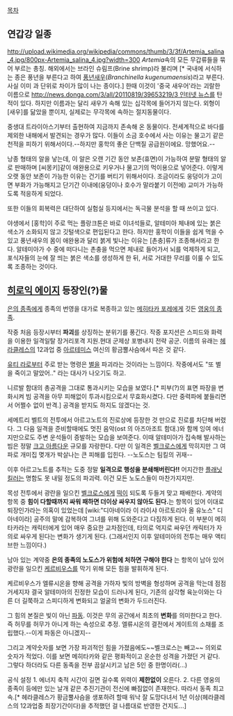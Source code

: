 [[목차]]
== 연갑강 일종 ==
http://upload.wikimedia.org/wikipedia/commons/thumb/3/3f/Artemia_salina_4.jpg/800px-Artemia_salina_4.jpg?width=300
''Artemia''속의 모든 무갑류들을 묶어 부르는 총칭. 해외에서는 브라인 슈림프(Brine shrimp)라 불리며 [* 국내에 서식하는 종은 풍년을 부른다고 하여 [[풍년새우]](''Branchinella kugenumaensis'')라고 부른다.사실 이미 과 단위로 차이가 많이 나는 종이다.] 한때 이것이 '중국 새우어'라는 괴랄한 이름으로 [[http://news.donga.com/3/all/20110819/39653219/3 인터넷 뉴스]]를 탄 적이 있다. 하지만 이름과는 달리 새우가 속해 있는 십각목에 들어가지 않는다. 외형이 [새우]를 닮았을 뿐이지, 실제로는 무각목에 속하는 절지동물이다.

중생대 트라이아스기부터 출현하여 지금까지 존속해 온 동물이다. 전세계적으로 바다를 제외한 내해에서 발견되는 경우가 많다. 이들이 소금 호수에서 사는 이유는 물고기 같은 천적을 피하기 위해서이다.--하지만 홍학의 좋은 단백질 공급원이에요. 망했어요.--

낭종 형태의 알을 낳는데, 이 알은 오랜 기간 동안 보존(휴면)이 가능하여 분말 형태의 알로 판매하며 [씨몽키]같이 애완용으로 키우거나 물고기의 먹이용으로 넣어준다. 이렇게 오랫 동안 보존이 가능한 이유는 건기를 버티기 위해서이다. 조금이라도 웅덩이가 고이면 부화가 가능해지고 단기간 이내에(웅덩이나 호수가 말라붙기 이전에) 교미가 가능하도록 적응하게 되었다.

또한 이들의 회복력은 대단하여 실험실 등지에서는 독극물 분석을 할 때 쓰이고 있다.  

야생에서 [홍학]이 주로 먹는 플랑크톤은 바로 이녀석들로, 알테미아 체내에 있는 붉은 색소가 소화되지 않고 깃털색으로 편입된다고 한다. 하지만 홍학이 이들을 쉽게 먹을 수 있고 풍년새우의 몸이 애완용과 달리 붉게 빛나는 이유는 [촌충]류가 조종해서라고 한다. 알테미아가 수 중에 떠다니는 촌충을 먹으면 체내로 들어가서 뇌를 억제하게 되고, 포식자들의 눈에 잘 띄는 붉은 색소를 생성하게 한 뒤, 서로 거대한 무리를 이룰 수 있도록 조종하는 것이다.

== [[히로익 에이지]] 등장인(?)물 ==
[[은의 종족]]에게 종족의 번영을 대가로 복종하고 있는 [[메히타카 포레]]에게 깃든 [[영웅의 종족]]. 

작중 처음 등장시부터 '''파괴'''를 상징하는 분위기를 풍긴다. 작중 포지션은 스피드와 화력을 이용한 일격일탈 장거리포격 지원.현대 군제상 포병내지 전략 공군. 이름의 유래는 [[헤라클레스]]의 12과업 중 [[아르테미스]] 여신의 황금뿔사슴에서 따온 것 같다.

[[유티 라]]로부터 주로 받는 명령은 [[별]]을 파괴라는 것이라는 느낌이다. 작중에서도 "또 별을 죽이고 말았어.." 라는 대사가 나오기도 하고.

니르발 함대의 총공격을 그대로 통과시키는 모습을 보였다.[* 피부(?)의 표면 파장을 변화시켜 빔 공격을 아무 피해없이 투과시킴으로서 무효화시켰다. 다만 중력파에 붙들리면서 어쩔수 없이 반격.] 공격을 받지도 하지도 않겠다는 것.

세메트리 벨트의 전투에서 아르고노트의 진로상에 등장한 것 만으로 진로를 차단해 버렸다. 그 다음 일격을 준비할때에도 멋진 음악(ost 의 아즈아조트 함대.)와 함께 잉여 에너지만으로도 주변 운석들이 증발하는 모습을 보여준다. 이때 알테미아가 집속해 발사하는 빔은 정말 [[크고 아름다운]] 규모를 자랑한다. 다만 이 일격은 [[벨크로스]]에게 막히지만 그 여파로 개미집 몆개가 박살나는 큰 피해를 입힌다.  --노도스는 팀킬의 귀재--

이후 아르고노트를 추적는 도중 정말 '''일격으로 행성을 분쇄해버린다!!''' 어지간한 [[플래닛 킬러]]는 명함도 못 내밀 정도의 파괴력. 이건 모든 노도스들이 마찬가지지만.

목성 전투에서 광란을 일으킨 [[벨크로스]]에게 [[떡]]이 되도록 두들겨 맞고 패배한다. 계약의 항목 중 '''힘이 다할때까지 싸워 패하면 더이상 싸우지 않아도 된다.'''는 항목이 있어 이대로 퇴장인가라는 의혹이 있었는데 [wiki:"디아네이라 이 라이샤 아르토리아 올 유노스" 디아네이라] 공주의 말에 감복하여 그녀를 위해 도와준다고 다짐하게 된다. 이 부분이 메히타카라는 캐릭터에게 있어 매우 중요한 교차점인데, 타의로 억지로 싸우던 캐릭터가 자의로 싸우게 된다는 변화가 생기게 된다. (그래서인지 이후 알테미아의 전투는 매우 액티브한 느낌이다.)

남아 있는 계약중 '''은의 종족의 노도스가 위험에 처하면 구해야 한다''' 는 항목이 남아 있어 광란을 일으킨 [[케르비우스]]를 막기 위해 모든 힘을 발휘하게 된다. 

케르비우스가 엘류시온을 향해 공격을 가하자 빛의 방벽을 형성하며 공격을 막는데 점점 거세지자 결국 알테미아의 진정한 모습이 드러나게 된다, 기존의 삼각형 육눈이와는 다른 더 길쭉하고 스피디하게 변화되고 얼굴의 변화가 두드러진다.

그 힘의 본질은 빛이 아닌 [[파동]]. 이것은 무의 공간에서 최초의 '''변화'''를 의미한다고 한다.  즉 허무를 허무가 아니게 하는 속성으로 추정. 엘류시온의 결전에서 게이트의 소채를 조립했다.--이게 파동은 아니겠지--

그리고 계약숫자를 보면 가장 파괴적인 힘을 가졌음에도~~벨크로스는 빼고~~ 의외로 숫자가 적었다. 이를 보면 메히타카와 같은 평화적이고 온순한 성격을 가졌던 거 같다. 그렇다 하더라도 다른 동족을 전부 끔살시키고 남은 5인 중 한명이라(...)

공식 설정
1. 에너지 축적 시간이 길면 길수록 위력이 '''제한없이''' 오른다.
2. 다른 영웅의 종족이 등에만 있는 날개 같은 추진기관이 전신에 빠짐없이 존재한다. 따라서 동족 최고속.[* 헤라클레스가 황금뿔사슴을 생포하려 할때 워낙 잘 도망다녀서 1년 이상(헤라클레스의 12과업중 최장기간이다)을 추적했던 걸 나름대로 반영한 건지도...]
